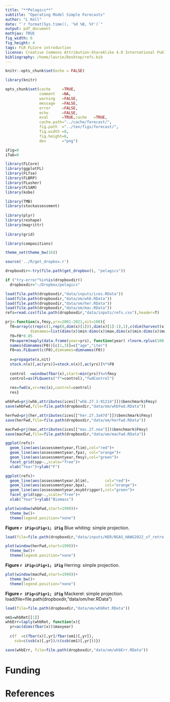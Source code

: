 ```yaml
---
title: "**Pelagics**"
subtitle: "Operating Model Simple Forecasts"
author: "L Kell"
date: "`r format(Sys.time(), '%d %B, %Y')`"
output: pdf_document
mathjax: TRUE
fig_width: 6 
fig_height: 4 
tags: FLR FLCore introduction
license: Creative Commons Attribution-ShareAlike 4.0 International Public License
bibliography: /home/laurie/Desktop/refs.bib
---
```


```r
knitr::opts_chunk$set(echo = FALSE)

library(knitr)

opts_chunk$set(cache     =TRUE, 
               comment   =NA, 
               warning   =FALSE, 
               message   =FALSE, 
               error     =FALSE, 
               echo      =FALSE, 
               eval      =TRUE,cache   =TRUE,
               cache.path="../cache/forecast/",
               fig.path  ="../tex/figs/forecast/",
               fig.width =8,
               fig.height=6,
               dev       ="png")

iFig=0
iTab=0
```

```r
library(FLCore)
library(ggplotFL)
library(FLfse)
library(FLBRP)
library(FLasher)
library(FLSAM)
library(kobe)

library(TMB)
library(stockassessment)
  
library(plyr)
library(reshape)
library(magrittr)
  
library(grid)

library(compositions)

theme_set(theme_bw(16))
```


```r
source('../R/get_dropbox.r')

dropboxdir<-try(file.path(get_dropbox(), "pelagics"))

if ("try-error"%in%is(dropboxdir))
  dropboxdir="~/Dropbox/pelagics"
```


```r
load(file.path(dropboxdir,"data/inputs/ices.RData"))
load(file.path(dropboxdir,"data/om/whb.RData"))
load(file.path(dropboxdir,"data/om/her.RData"))
load(file.path(dropboxdir,"data/om/mac.RData"))
refs=read.csv(file.path(dropboxdir,"data/inputs/refs.csv"),header=T)

prj<-function(x,fmsy,yrs=2001:2021,nit=100){
  f0=array(c(rep(c(1,rep(0,dim(x)[1])),dim(x)[1]-1),1),c(dim(harvest(x))[1],dim(harvest(x))[1]),
           dimnames=list(dims(x)$min:dims(x)$max,dims(x)$min:dims(x)$max))
  f0=f0*0.05
  F0=aperm(maply(data.frame(year=yrs), function(year) rlnorm.rplus(100,rep(0,dim(x)[1]),f0)),c(3,1,2)) 
  names(dimnames(F0))[c(1,3)]=c("age","iter")
  F0=as.FLQuant(c(F0),dimnames=dimnames(F0))
  
  x=propagate(x,nit)
  stock.n(x)[,ac(yrs)]=stock.n(x)[,ac(yrs)]%*%F0
  
  control  =window(fbar(x),start=min(yrs))%=%fmsy
  control=as(FLQuants("f"=control),"fwdControl")
  
  res=fwd(x,sr=rec(x),control=control)
  res}

whbFwd=prj(whb,attributes(ices[["whb.27.1-91214"]])$benchmark$Fmsy)
save(whbFwd,file=file.path(dropboxdir,"data/om/whbFwd.RData"))

herFwd=prj(her,attributes(ices[["her.27.3a47d"]])$benchmark$Fmsy)
save(herFwd,file=file.path(dropboxdir,"data/om/herFwd.RData"))

macFwd=prj(mac,attributes(ices[["mac.27.nea"]])$benchmark$Fmsy)
save(macFwd,file=file.path(dropboxdir,"data/om/macFwd.RData"))
```


```r
ggplot(refs)+
  geom_line(aes(assessmentyear,flim),col="red")+
  geom_line(aes(assessmentyear,fpa), col="orange")+
  geom_line(aes(assessmentyear,fmsy),col="green")+
  facet_grid(spp~.,scale="free")+
  xlab("Year")+ylab("F")
```


```r
ggplot(refs)+
  geom_line(aes(assessmentyear,blim),       col="red")+
  geom_line(aes(assessmentyear,bpa),        col="orange")+
  geom_line(aes(assessmentyear,msybtrigger),col="green")+
  facet_grid(spp~.,scale="free")+
  xlab("Year")+ylab("Biomass")
```

```r
plot(window(whbFwd,start=1990))+
  theme_bw()+
  theme(legend.position="none")
```

**Figure `r iFig=iFig+1; iFig`** Blue whiting: simple projection. 

```r
load(file=file.path(dropboxdir,"data/inputs/HER/NSAS_HAWG2022_sf_retro.RData"))

plot(window(herFwd,start=1990))+
  theme_bw()+
  theme(legend.position="none")
```

**Figure `r iFig=iFig+1; iFig`** Herring: simple projection. 

```r
plot(window(macFwd,start=1990))+
  theme_bw()+
  theme(legend.position="none")
```

**Figure `r iFig=iFig+1; iFig`** Mackerel: simple projection. load(file=file.path(dropboxdir,"data/om/her.RData")


```r
load(file=file.path(dropboxdir,"data/om/whbRet.RData"))

om1=whbRet[[1]]
whbErr=laply(whbRet, function(x){
  yr=ac(dims(fbar(x))$maxyear)
  
  c(f  =c(fbar(x)[,yr]/fbar(om1)[,yr]),
    ssb=c(ssb(x)[,yr])/c(ssb(om1)[,yr]))})

save(whbErr, file=file.path(dropboxdir,"data/om/whbErr.RData"))
```

# Funding

# References
